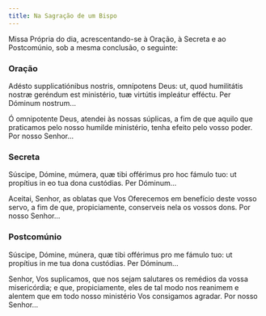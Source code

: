 ```yaml
---
title: Na Sagração de um Bispo
---
```


<aside>
  Missa Própria do dia, acrescentando-se à Oração, à Secreta e ao Postcomúnio,
  sob a mesma conclusão, o seguinte:
</aside>

### Oração

<div class="side-by-side not-content">

Adésto supplicatiónibus nostris, omnípotens Deus: ut, quod humilitátis nostræ geréndum est ministério, tuæ virtútis impleátur efféctu. Per Dóminum nostrum...

Ó omnipotente Deus, atendei às nossas súplicas, a fim de que aquilo que praticamos pelo nosso humilde ministério, tenha efeito pelo vosso poder. Por nosso Senhor...

</div>

### Secreta

<div class="side-by-side not-content">

Súscipe, Dómine, múmera, quæ tibi offérimus pro hoc fámulo tuo: ut propítius in eo tua dona custódias. Per Dóminum...

Aceitai, Senhor, as oblatas que Vos Oferecemos em benefício deste vosso servo, a fim de que, propiciamente, conserveis nela os vossos dons. Por nosso Senhor...

</div>

### Postcomúnio

<div class="side-by-side not-content">

Súscipe, Dómine, múnera, quæ tibi offérimus pro me fámulo tuo: ut propítius in me tua dona custódias. Per Dóminum...

Senhor, Vos suplicamos, que nos sejam salutares os remédios da vossa misericórdia; e que, propiciamente, eles de tal modo nos reanimem e alentem que em todo nosso ministério Vos consigamos agradar. Por nosso Senhor...

</div>
